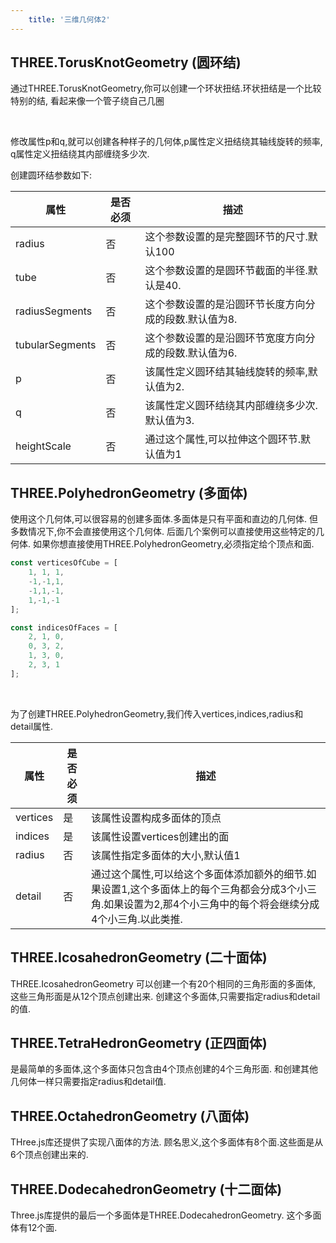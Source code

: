 ```yaml
---
    title: '三维几何体2'
---
```


## THREE.TorusKnotGeometry (圆环结)

通过THREE.TorusKnotGeometry,你可以创建一个环状扭结.环状扭结是一个比较特别的结,
看起来像一个管子绕自己几圈


<Scene />

<br/>

修改属性p和q,就可以创建各种样子的几何体,p属性定义扭结绕其轴线旋转的频率,
q属性定义扭结绕其内部缠绕多少次.

创建圆环结参数如下:

|属性|是否必须|描述|
|---|---|---|
|radius|否|这个参数设置的是完整圆环节的尺寸.默认100|
|tube|否|这个参数设置的是圆环节截面的半径.默认是40.|
|radiusSegments|否|这个参数设置的是沿圆环节长度方向分成的段数.默认值为8.|
|tubularSegments|否|这个参数设置的是沿圆环节宽度方向分成的段数.默认值为6.|
|p|否|该属性定义圆环结其轴线旋转的频率,默认值为2.|
|q|否|该属性定义圆环结绕其内部缠绕多少次.默认值为3.|
|heightScale|否|通过这个属性,可以拉伸这个圆环节.默认值为1|


## THREE.PolyhedronGeometry (多面体)

使用这个几何体,可以很容易的创建多面体.多面体是只有平面和直边的几何体.
但多数情况下,你不会直接使用这个几何体. 后面几个案例可以直接使用这些特定的几何体.
如果你想直接使用THREE.PolyhedronGeometry,必须指定给个顶点和面.

```jsx title='chapter-05/03-basic-3d-geometries-polyhedron.jsx'
const verticesOfCube = [
    1, 1, 1,
    -1,-1,1,
    -1,1,-1,
    1,-1,-1
];

const indicesOfFaces = [
    2, 1, 0,
    0, 3, 2,
    1, 3, 0,
    2, 3, 1
];
```


<SceneB />

<br/>

为了创建THREE.PolyhedronGeometry,我们传入vertices,indices,radius和detail属性.

|属性|是否必须|描述|
|---|---|---|
|vertices|是|该属性设置构成多面体的顶点|
|indices|是|该属性设置vertices创建出的面|
|radius|否|该属性指定多面体的大小,默认值1|
|detail|否|通过这个属性,可以给这个多面体添加额外的细节.如果设置1,这个多面体上的每个三角都会分成3个小三角.如果设置为2,那4个小三角中的每个将会继续分成4个小三角.以此类推.|


## THREE.IcosahedronGeometry (二十面体)

THREE.IcosahedronGeometry 可以创建一个有20个相同的三角形面的多面体, 这些三角形面是从12个顶点创建出来.
创建这个多面体,只需要指定radius和detail的值.

## THREE.TetraHedronGeometry (正四面体)

是最简单的多面体,这个多面体只包含由4个顶点创建的4个三角形面. 和创建其他几何体一样只需要指定radius和detail值.


## THREE.OctahedronGeometry (八面体)

THree.js库还提供了实现八面体的方法. 顾名思义,这个多面体有8个面.这些面是从6个顶点创建出来的.

## THREE.DodecahedronGeometry (十二面体)

Three.js库提供的最后一个多面体是THREE.DodecahedronGeometry. 这个多面体有12个面.


<SceneC />

<br/>

